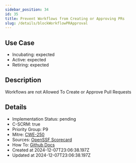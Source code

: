 ```yaml
---
sidebar_position: 34
id: 35
title: Prevent Workflows from Creating or Approving PRs
slug: /details/blockWorkflowPRApproval
---
```


## Use Case
<!-- LEVELS:START -->
- Incubating: expected
- Active: expected
- Retiring: expected
<!-- LEVELS:END -->

<!-- DESCRIPTION:START -->
## Description
Workflows are not Allowed To Create or Approve Pull Requests
<!-- DESCRIPTION:END -->

<!-- DETAILS:START -->
## Details
- Implementation Status: pending
- C-SCRM: true
- Priority Group: P9
- Mitre: [CWE-250](https://cwe.mitre.org/data/definitions/250.html)
- Sources: [OpenSSF Scorecard](https://github.com/ossf/scorecard/blob/main/docs/checks.md#token-permissions)
- How To: [Github Docs](https://docs.github.com/en/enterprise-cloud@latest/admin/policies/enforcing-policies-for-your-enterprise/enforcing-policies-for-github-actions-in-your-enterprise#preventing-github-actions-from-creating-or-approving-pull-requests)
- Created at 2024-12-07T23:06:38.197Z
- Updated at 2024-12-07T23:06:38.197Z
<!-- DETAILS:END -->
